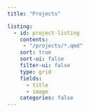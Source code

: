 ```yaml
---
title: "Projects"

listing:
  - id: project-listing
    contents:
     - "/projects/*.qmd"
    sort: true
    sort-ui: false
    filter-ui: false
    type: grid
    fields:
      - title
      - image
    categories: false
---
```


:::project-listing
:::
